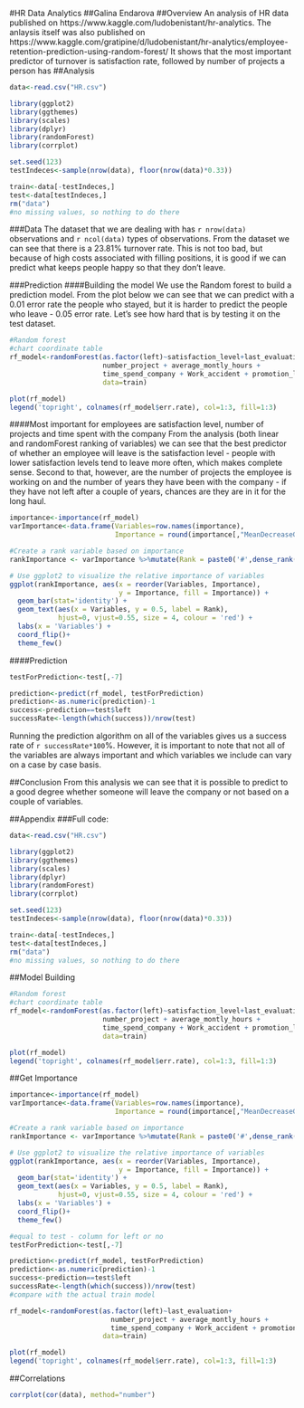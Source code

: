 
#HR Data Analytics
##Galina Endarova
##Overview
An analysis of HR data published on https://www.kaggle.com/ludobenistant/hr-analytics. The anlaysis itself was also published on https://www.kaggle.com/gratipine/d/ludobenistant/hr-analytics/employee-retention-prediction-using-random-forest/ It shows that the most important predictor of turnover is satisfaction rate, followed by number of projects a person has 
##Analysis
```r
data<-read.csv("HR.csv")

library(ggplot2)
library(ggthemes)
library(scales)
library(dplyr)
library(randomForest)
library(corrplot)

set.seed(123)
testIndeces<-sample(nrow(data), floor(nrow(data)*0.33))

train<-data[-testIndeces,]
test<-data[testIndeces,]
rm("data")
#no missing values, so nothing to do there
```
###Data
The dataset that we are dealing with has `r nrow(data)` observations and `r ncol(data)` types of observations. From the dataset we can see that there is a 23.81% turnover rate. This is not too bad, but because of high costs associated with filling positions, it is good if we can predict what keeps people happy so that they don't leave.

###Prediction
####Building the model
We use the Random forest to build a prediction model. From the plot below we can see that we can predict with a 0.01 error rate the people who stayed, but it is harder to predict the people who leave - 0.05 error rate. Let's see how hard that is by testing it on the test dataset.
```r
#Random forest
#chart coordinate table
rf_model<-randomForest(as.factor(left)~satisfaction_level+last_evaluation+
                       number_project + average_montly_hours +
                       time_spend_company + Work_accident + promotion_last_5years + salary,
                       data=train)

plot(rf_model)
legend('topright', colnames(rf_model$err.rate), col=1:3, fill=1:3)
```

####Most important for employees are satisfaction level, number of projects and time spent with the company
From the analysis (both linear and randomForest ranking of variables) we can see that the best predictor of whether an employee will leave is the satisfaction level - people with lower satisfaction levels tend to leave more often, which makes complete sense. Second to that, however, are the number of projects the employee is working on and the number of years they have been with the company - if they have not left after a couple of years, chances are they are in it for the long haul.
```r
importance<-importance(rf_model)
varImportance<-data.frame(Variables=row.names(importance),
                          Importance = round(importance[,"MeanDecreaseGini"],2))
```
```r
#Create a rank variable based on importance
rankImportance <- varImportance %>%mutate(Rank = paste0('#',dense_rank(desc(Importance))))

# Use ggplot2 to visualize the relative importance of variables
ggplot(rankImportance, aes(x = reorder(Variables, Importance), 
                           y = Importance, fill = Importance)) +
  geom_bar(stat='identity') + 
  geom_text(aes(x = Variables, y = 0.5, label = Rank),
            hjust=0, vjust=0.55, size = 4, colour = 'red') +
  labs(x = 'Variables') +
  coord_flip()+
  theme_few()
```


####Prediction
```r
testForPrediction<-test[,-7]

prediction<-predict(rf_model, testForPrediction)
prediction<-as.numeric(prediction)-1
success<-prediction==test$left
successRate<-length(which(success))/nrow(test)
```

Running the prediction algorithm on all of the variables gives us a success rate of `r successRate*100`%. However, it is important to note that not all of the variables are always important and which variables we include can vary on a case by case basis.

##Conclusion
From this analysis we can see that it is possible to predict to a good degree whether someone will leave the company or not based on a couple of variables.

##Appendix
###Full code:
```r
data<-read.csv("HR.csv")

library(ggplot2)
library(ggthemes)
library(scales)
library(dplyr)
library(randomForest)
library(corrplot)

set.seed(123)
testIndeces<-sample(nrow(data), floor(nrow(data)*0.33))

train<-data[-testIndeces,]
test<-data[testIndeces,]
rm("data")
#no missing values, so nothing to do there
```

##Model Building
```r
#Random forest
#chart coordinate table
rf_model<-randomForest(as.factor(left)~satisfaction_level+last_evaluation+
                       number_project + average_montly_hours +
                       time_spend_company + Work_accident + promotion_last_5years + salary,
                       data=train)

plot(rf_model)
legend('topright', colnames(rf_model$err.rate), col=1:3, fill=1:3)
```

##Get Importance
```r
importance<-importance(rf_model)
varImportance<-data.frame(Variables=row.names(importance),
                          Importance = round(importance[,"MeanDecreaseGini"],2))
```
```r
#Create a rank variable based on importance
rankImportance <- varImportance %>%mutate(Rank = paste0('#',dense_rank(desc(Importance))))

# Use ggplot2 to visualize the relative importance of variables
ggplot(rankImportance, aes(x = reorder(Variables, Importance), 
                           y = Importance, fill = Importance)) +
  geom_bar(stat='identity') + 
  geom_text(aes(x = Variables, y = 0.5, label = Rank),
            hjust=0, vjust=0.55, size = 4, colour = 'red') +
  labs(x = 'Variables') +
  coord_flip()+
  theme_few()
```
```r
#equal to test - column for left or no
testForPrediction<-test[,-7]

prediction<-predict(rf_model, testForPrediction)
prediction<-as.numeric(prediction)-1
success<-prediction==test$left
successRate<-length(which(success))/nrow(test)
#compare with the actual train model

rf_model<-randomForest(as.factor(left)~last_evaluation+
                         number_project + average_montly_hours +
                         time_spend_company + Work_accident + promotion_last_5years + salary,
                       data=train)

plot(rf_model)
legend('topright', colnames(rf_model$err.rate), col=1:3, fill=1:3)
```

##Correlations
```r
corrplot(cor(data), method="number")
```